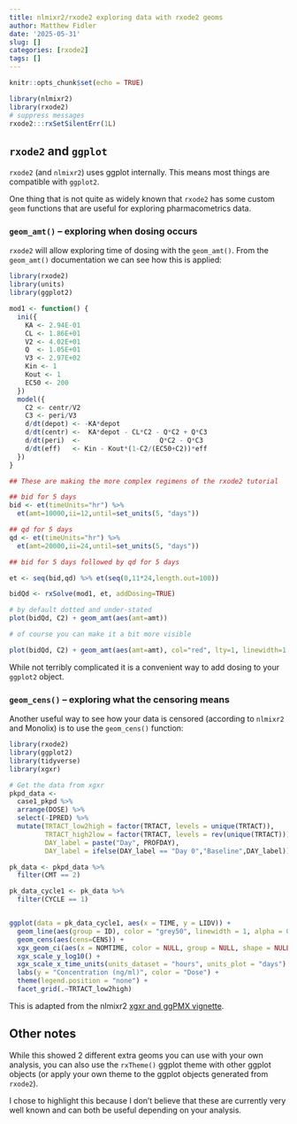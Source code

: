 ```yaml
---
title: nlmixr2/rxode2 exploring data with rxode2 geoms
author: Matthew Fidler
date: '2025-05-31'
slug: []
categories: [rxode2]
tags: []
---
```


```r
knitr::opts_chunk$set(echo = TRUE)

library(nlmixr2)
library(rxode2)
# suppress messages
rxode2:::rxSetSilentErr(1L)
```

## `rxode2` and `ggplot`

`rxode2` (and `nlmixr2`) uses ggplot internally.  This means most
things are compatible with `ggplot2`.

One thing that is not quite as widely known that `rxode2` has some
custom `geom` functions that are useful for exploring pharmacometrics
data.

### `geom_amt()` -- exploring **when** dosing occurs

`rxode2` will allow exploring time of dosing with the `geom_amt()`.
From the `geom_amt()` documentation we can see how this is applied:


```r

library(rxode2)
library(units)
library(ggplot2)

mod1 <- function() {
  ini({
    KA <- 2.94E-01
    CL <- 1.86E+01
    V2 <- 4.02E+01
    Q  <- 1.05E+01
    V3 <- 2.97E+02
    Kin <- 1
    Kout <- 1
    EC50 <- 200
  })
  model({
    C2 <- centr/V2
    C3 <- peri/V3
    d/dt(depot) <- -KA*depot
    d/dt(centr) <-  KA*depot - CL*C2 - Q*C2 + Q*C3
    d/dt(peri)  <-                    Q*C2 - Q*C3
    d/dt(eff)   <- Kin - Kout*(1-C2/(EC50+C2))*eff
  })
}

## These are making the more complex regimens of the rxode2 tutorial

## bid for 5 days
bid <- et(timeUnits="hr") %>%
  et(amt=10000,ii=12,until=set_units(5, "days"))

## qd for 5 days
qd <- et(timeUnits="hr") %>%
  et(amt=20000,ii=24,until=set_units(5, "days"))

## bid for 5 days followed by qd for 5 days

et <- seq(bid,qd) %>% et(seq(0,11*24,length.out=100))

bidQd <- rxSolve(mod1, et, addDosing=TRUE)

# by default dotted and under-stated
plot(bidQd, C2) + geom_amt(aes(amt=amt))

# of course you can make it a bit more visible

plot(bidQd, C2) + geom_amt(aes(amt=amt), col="red", lty=1, linewidth=1.2)
```


While not terribly complicated it is a convenient way to add dosing to
your `ggplot2` object.


### `geom_cens()` -- exploring **what** the censoring means


Another useful way to see how your data is censored (according to
`nlmixr2` and Monolix) is to use the `geom_cens()` function:

```r

library(rxode2)
library(ggplot2)
library(tidyverse)
library(xgxr)

# Get the data from xgxr
pkpd_data <-
  case1_pkpd %>%
  arrange(DOSE) %>%
  select(-IPRED) %>%
  mutate(TRTACT_low2high = factor(TRTACT, levels = unique(TRTACT)),
         TRTACT_high2low = factor(TRTACT, levels = rev(unique(TRTACT))),
         DAY_label = paste("Day", PROFDAY),
         DAY_label = ifelse(DAY_label == "Day 0","Baseline",DAY_label))

pk_data <- pkpd_data %>%
  filter(CMT == 2)

pk_data_cycle1 <- pk_data %>%
  filter(CYCLE == 1)


ggplot(data = pk_data_cycle1, aes(x = TIME, y = LIDV)) +
  geom_line(aes(group = ID), color = "grey50", linewidth = 1, alpha = 0.3) +
  geom_cens(aes(cens=CENS)) +
  xgx_geom_ci(aes(x = NOMTIME, color = NULL, group = NULL, shape = NULL), conf_level = 0.95) +
  xgx_scale_y_log10() +
  xgx_scale_x_time_units(units_dataset = "hours", units_plot = "days") +
  labs(y = "Concentration (ng/ml)", color = "Dose") +
  theme(legend.position = "none") +
  facet_grid(.~TRTACT_low2high)

```


This is adapted from the nlmixr2 [xgxr and ggPMX vignette](https://nlmixr2.org/articles/xgxr-nlmixr-ggpmx.html).


## Other notes

While this showed 2 different extra geoms you can use with your own
analysis, you can also use the `rxTheme()` ggplot theme with other
ggplot objects (or apply your own theme to the ggplot objects
generated from `rxode2`).

I chose to highlight this because I don't believe that these are
currently very well known and can both be useful depending on your
analysis.
